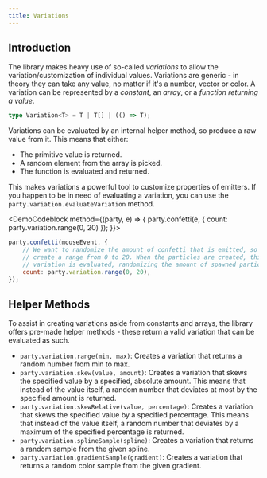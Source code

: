 ```yaml
---
title: Variations
---
```



## Introduction

The library makes heavy use of so-called _variations_ to allow the variation/customization of individual values. Variations are generic - in theory they can take any value, no matter if it's a number, vector or color. A variation can be represented by a _constant_, an _array_, or a _function returning a value_.

```ts
type Variation<T> = T | T[] | (() => T);
```

Variations can be evaluated by an internal helper method, so produce a raw value from it. This means that either:

-   The primitive value is returned.
-   A random element from the array is picked.
-   The function is evaluated and returned.

This makes variations a powerful tool to customize properties of emitters. If you happen to be in need of evaluating a variation, you can use the `party.variation.evaluateVariation` method.

<DemoCodeblock method={(party, e) => {
    party.confetti(e, {
        count: party.variation.range(0, 20)
    });
}}>

```js {5}
party.confetti(mouseEvent, {
    // We want to randomize the amount of confetti that is emitted, so we
    // create a range from 0 to 20. When the particles are created, this
    // variation is evaluated, randomizing the amount of spawned particles.
    count: party.variation.range(0, 20),
});
```

</DemoCodeblock>

## Helper Methods

To assist in creating variations aside from constants and arrays, the library offers pre-made helper methods - these return a valid variation that can be evaluated as such.

-   `party.variation.range(min, max)`: Creates a variation that returns a random number from min to max.
-   `party.variation.skew(value, amount)`: Creates a variation that skews the specified value by a specified, absolute amount. This means that instead of the value itself, a random number that deviates at most by the specified amount is returned.
-   `party.variation.skewRelative(value, percentage)`: Creates a variation that skews the specified value by a specified percentage. This means that instead of the value itself, a random number that deviates by a maximum of the specified percentage is returned.
-   `party.variation.splineSample(spline)`: Creates a variation that returns a random sample from the given spline.
-   `party.variation.gradientSample(gradient)`: Creates a variation that returns a random color sample from the given gradient.
